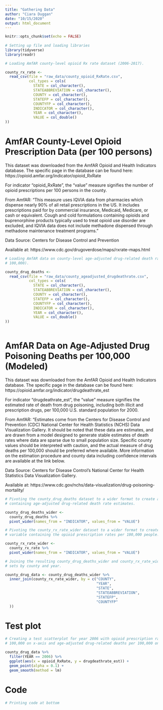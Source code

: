 ```yaml
---
title: "Gathering Data"
author: "Ciara Duggan"
date: "10/15/2020"
output: html_document
---
```


```r
knitr::opts_chunk$set(echo = FALSE)
 
# Setting up file and loading libraries
library(tidyverse)
library(readr)
```


```r

# Loading AmfAR county-level opioid Rx rate dataset (2006-2017).

county_rx_rate <- 
  read_csv(file = "raw_data/county_opioid_RxRate.csv", 
           col_types = cols(
             STATE = col_character(),
             STATEABBREVIATION = col_character(),
             COUNTY = col_character(),
             STATEFP = col_character(),
             COUNTYFP = col_character(),
             INDICATOR = col_character(),
             YEAR = col_character(),
             VALUE = col_double()
))


```

# AmfAR County-Level Opioid Prescription Data (per 100 persons)

This dataset was downloaded from the AmfAR Opioid and Health Indicators database.
The specific page in the database can be found here: 
https://opioid.amfar.org/indicator/opioid_RxRate

For indicator "opioid_RxRate", the "value" measure signifies the number of 
opioid prescriptions per 100 persons in the county.

From AmfAR: "This measure uses IQVIA data from pharmacies which dispense nearly 
90% of all retail prescriptions in the US. It includes prescriptions paid for by
commercial insurance, Medicaid, Medicare, or cash or equivalent. Cough and cold 
formulations containing opioids and buprenorphine products typically used to
treat opioid use disorder are excluded, and IQVIA data does not include 
methadone dispensed through methadone maintenance treatment programs."

Data Source: Centers for Disease Control and Prevention

Available at: https://www.cdc.gov/drugoverdose/maps/rxrate-maps.html

```r

# Loading AmfAR data on county-level age-adjusted drug-related death rate (per
# 100,000).

county_drug_deaths <-
  read_csv(file = "raw_data/county_ageadjusted_drugdeathrate.csv", 
           col_types = cols(
             STATE = col_character(),
             STATEABBREVIATION = col_character(),
             COUNTY = col_character(),
             STATEFP = col_character(),
             COUNTYFP = col_character(),
             INDICATOR = col_character(),
             YEAR = col_character(),
             VALUE = col_double()
)) 
       
```
  
          
# AmfAR Data on Age-Adjusted Drug Poisoning Deaths per 100,000 (Modeled)

This dataset was downloaded from the AmfAR Opioid and Health Indicators 
database. The specific page in the database can be found here: 
https://opioid.amfar.org/indicator/drugdeathrate_est

For indicator "drugdeathrate_est", the "value" measure signifies the estimated
rate of death from drug poisoning, including both illicit and 
prescription drugs, per 100,000 U.S. standard population for 2000. 

From AmfAR: "Estimates come from the Centers for Disease Control and Prevention
(CDC) National Center for Health Statistics (NCHS) Data Visualization Gallery. 
It should be noted that these data are estimates, and are drawn from a model
designed to generate stable estimates of death rates where data are sparse due
to small population size. Specific county values should be interpreted with 
caution, and the actual measure of drug deaths per 100,000 should be preferred 
where available. More information on the estimation procedure and county data 
including confidence intervals are available at the link below.

Data Source: Centers for Disease Control's National Center for Health Statistics 
Data Visualization Gallery.

Available at:
https://www.cdc.gov/nchs/data-visualization/drug-poisoning-mortality/


```r

# Pivoting the county_drug_deaths dataset to a wider format to create a variable
# containing age-adjusted drug-related death rate estimates.

county_drug_deaths_wider <-
  county_drug_deaths %>%
  pivot_wider(names_from = "INDICATOR", values_from = "VALUE")

# Pivoting the county_rx_rate_wider dataset to a wider format to create a
# variable containing the opioid prescription rates per 100,000 people.

county_rx_rate_wider <-
  county_rx_rate %>%
  pivot_wider(names_from = "INDICATOR", values_from = "VALUE")

# Joining the resulting county_drug_deaths_wider and county_rx_rate_wider data
# sets by county and year.

county_drug_data <- county_drug_deaths_wider %>%
  inner_join(county_rx_rate_wider, by = c("COUNTY", 
                                          "YEAR", 
                                          "STATE", 
                                          "STATEABBREVIATION",
                                          "STATEFP",
                                          "COUNTYFP"
  ))
```

# Test plot

```r

# Creating a test scatterplot for year 2006 with opioid prescription rate per 
# 100,000 on x-axis and age-adjusted drug-related deaths per 100,000 on y-axis.

county_drug_data %>%
  filter(YEAR == 2006) %>%
  ggplot(aes(x = opioid_RxRate, y = drugdeathrate_est)) +
  geom_point(alpha = 0.1) +
  geom_smooth(method = lm)

```

# Code

```r
# Printing code at bottom
```

